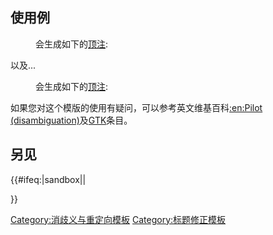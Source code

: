{{Documentation subpage}}
<!-- EDIT TEMPLATE DOCUMENTATION BELOW THIS LINE -->
{{Lua|Module:Technical reasons}}

==使用例==
{{tlx|technical reasons|foo|bar}}

: 会生成如下的[[WP:Hatnote|顶注]]:
{{technical reasons|foo|bar}}

以及...

{{tlx|technical reasons|foo|bat|bar}}

: 会生成如下的[[WP:Hatnote|顶注]]:
{{technical reasons|foo|bat|bar}}

如果您对这个模版的使用有疑问，可以参考英文维基百科[[:en:Pilot (disambiguation)]]及[[GTK]]条目。

==另见==
{{Hatnote templates}}


<includeonly>{{#ifeq:{{SUBPAGENAME}}|sandbox||
<!-- ADD CATEGORIES BELOW THIS LINE -->
[[Category:消歧义与重定向模板]]
[[Category:标题修正模板]]

<!-- ADD INTERWIKIS BELOW THIS LINE --> 

}}</includeonly>